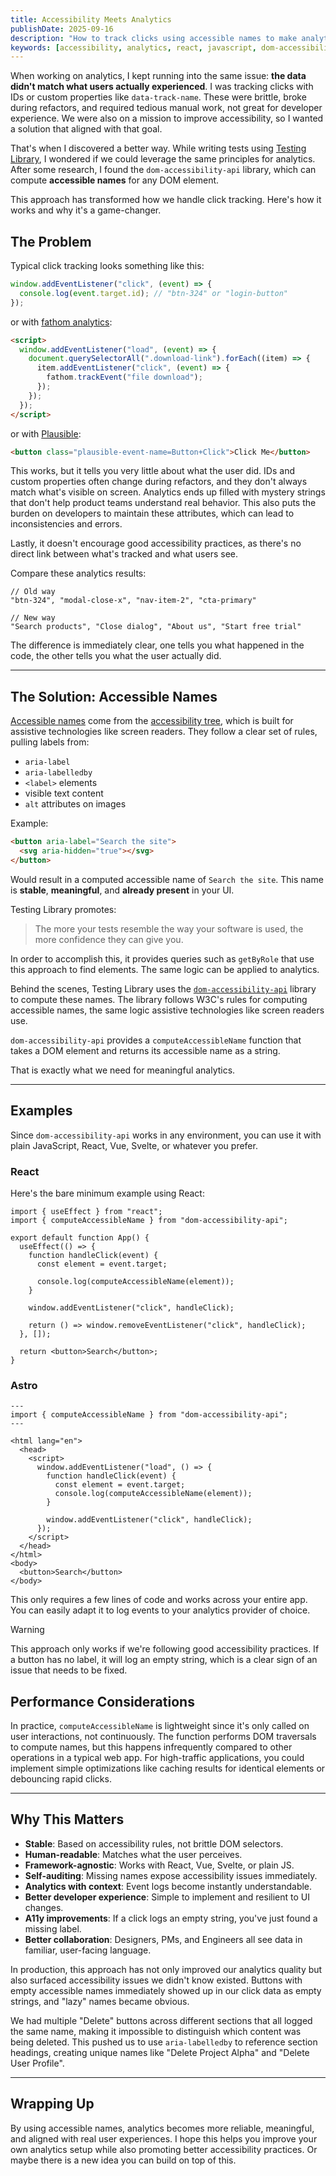 ```yaml
---
title: Accessibility Meets Analytics
publishDate: 2025-09-16
description: "How to track clicks using accessible names to make analytics stable, meaningful, and framework-agnostic."
keywords: [accessibility, analytics, react, javascript, dom-accessibility-api]
---
```


When working on analytics, I kept running into the same issue: **the data didn't match what users actually experienced**. I was tracking clicks with IDs or custom properties like `data-track-name`. These were brittle, broke during refactors, and required tedious manual work, not great for developer experience. We were also on a mission to improve accessibility, so I wanted a solution that aligned with that goal.

That's when I discovered a better way. While writing tests using [Testing Library](https://testing-library.com/), I wondered if we could leverage the same principles for analytics. After some research, I found the `dom-accessibility-api` library, which can compute **accessible names** for any DOM element.

This approach has transformed how we handle click tracking. Here's how it works and why it's a game-changer.

## The Problem

Typical click tracking looks something like this:

```js
window.addEventListener("click", (event) => {
  console.log(event.target.id); // "btn-324" or "login-button"
});
```

or with [fathom analytics](https://usefathom.com/):

```html
<script>
  window.addEventListener("load", (event) => {
    document.querySelectorAll(".download-link").forEach((item) => {
      item.addEventListener("click", (event) => {
        fathom.trackEvent("file download");
      });
    });
  });
</script>
```

or with [Plausible](https://plausible.io/docs/custom-event-goals):

```html
<button class="plausible-event-name=Button+Click">Click Me</button>
```

This works, but it tells you very little about what the user did. IDs and custom properties often change during refactors, and they don't always match what's visible on screen. Analytics ends up filled with mystery strings that don't help product teams understand real behavior. This also puts the burden on developers to maintain these attributes, which can lead to inconsistencies and errors.

Lastly, it doesn't encourage good accessibility practices, as there's no direct link between what's tracked and what users see.

Compare these analytics results:

```
// Old way
"btn-324", "modal-close-x", "nav-item-2", "cta-primary"

// New way
"Search products", "Close dialog", "About us", "Start free trial"
```

The difference is immediately clear, one tells you what happened in the code, the other tells you what the user actually did.

---

## The Solution: Accessible Names

[Accessible names](https://w3c.github.io/accname/) come from the [accessibility tree](https://developer.mozilla.org/en-US/docs/Glossary/Accessibility_tree), which is built for assistive technologies like screen readers. They follow a clear set of rules, pulling labels from:

- `aria-label`
- `aria-labelledby`
- `<label>` elements
- visible text content
- `alt` attributes on images

Example:

```html
<button aria-label="Search the site">
  <svg aria-hidden="true"></svg>
</button>
```

Would result in a computed accessible name of `Search the site`. This name is **stable**, **meaningful**, and **already present** in your UI.

Testing Library promotes:

> The more your tests resemble the way your software is used, the more confidence they can give you.

In order to accomplish this, it provides queries such as `getByRole` that use this approach to find elements. The same logic can be applied to analytics.

Behind the scenes, Testing Library uses the [`dom-accessibility-api`](https://github.com/eps1lon/dom-accessibility-api) library to compute these names. The library follows W3C's rules for computing accessible names, the same logic assistive technologies like screen readers use.

`dom-accessibility-api` provides a `computeAccessibleName` function that takes a DOM element and returns its accessible name as a string.

That is exactly what we need for meaningful analytics.

---

## Examples

Since `dom-accessibility-api` works in any environment, you can use it with plain JavaScript, React, Vue, Svelte, or whatever you prefer.

### React

Here's the bare minimum example using React:

```tsx
import { useEffect } from "react";
import { computeAccessibleName } from "dom-accessibility-api";

export default function App() {
  useEffect(() => {
    function handleClick(event) {
      const element = event.target;

      console.log(computeAccessibleName(element));
    }

    window.addEventListener("click", handleClick);

    return () => window.removeEventListener("click", handleClick);
  }, []);

  return <button>Search</button>;
}
```

### Astro

```astro
---
import { computeAccessibleName } from "dom-accessibility-api";
---

<html lang="en">
  <head>
    <script>
      window.addEventListener("load", () => {
        function handleClick(event) {
          const element = event.target;
          console.log(computeAccessibleName(element));
        }

        window.addEventListener("click", handleClick);
      });
    </script>
  </head>
</html>
<body>
  <button>Search</button>
</body>
```

This only requires a few lines of code and works across your entire app. You can easily adapt it to log events to your analytics provider of choice.

> [!WARNING]
> This approach only works if we're following good accessibility practices. If a button has no label, it will log an empty string, which is a clear sign of an issue that needs to be fixed.

## Performance Considerations

In practice, `computeAccessibleName` is lightweight since it's only called on user interactions, not continuously. The function performs DOM traversals to compute names, but this happens infrequently compared to other operations in a typical web app. For high-traffic applications, you could implement simple optimizations like caching results for identical elements or debouncing rapid clicks.

---

## Why This Matters

- **Stable**: Based on accessibility rules, not brittle DOM selectors.
- **Human-readable**: Matches what the user perceives.
- **Framework-agnostic**: Works with React, Vue, Svelte, or plain JS.
- **Self-auditing**: Missing names expose accessibility issues immediately.
- **Analytics with context**: Event logs become instantly understandable.
- **Better developer experience**: Simple to implement and resilient to UI changes.
- **A11y improvements**: If a click logs an empty string, you've just found a missing label.
- **Better collaboration**: Designers, PMs, and Engineers all see data in familiar, user-facing language.

In production, this approach has not only improved our analytics quality but also surfaced accessibility issues we didn't know existed. Buttons with empty accessible names immediately showed up in our click data as empty strings, and "lazy" names became obvious.

We had multiple "Delete" buttons across different sections that all logged the same name, making it impossible to distinguish which content was being deleted. This pushed us to use `aria-labelledby` to reference section headings, creating unique names like "Delete Project Alpha" and "Delete User Profile".

---

## Wrapping Up

By using accessible names, analytics becomes more reliable, meaningful, and aligned with real user experiences. I hope this helps you improve your own analytics setup while also promoting better accessibility practices. Or maybe there is a new idea you can build on top of this.
